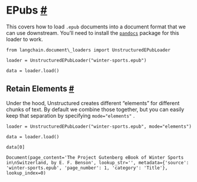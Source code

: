  EPubs
 [#](#epubs "Permalink to this headline")
=================================================
 This covers how to load
 `.epub`
 documents into a document format that we can use downstream. You’ll need to install the
 [`pandocs`](https://pandoc.org/installing.html)
 package for this loader to work.
```
from langchain.document\_loaders import UnstructuredEPubLoader
```
```
loader = UnstructuredEPubLoader("winter-sports.epub")
```
```
data = loader.load()
```
 Retain Elements
 [#](#retain-elements "Permalink to this headline")
---------------------------------------------------------------------
 Under the hood, Unstructured creates different “elements” for different chunks of text. By default we combine those together, but you can easily keep that separation by specifying
 `mode="elements"`
 .
```
loader = UnstructuredEPubLoader("winter-sports.epub", mode="elements")
```
```
data = loader.load()
```
```
data[0]
```
```
Document(page_content='The Project Gutenberg eBook of Winter Sports in\nSwitzerland, by E. F. Benson', lookup_str='', metadata={'source': 'winter-sports.epub', 'page_number': 1, 'category': 'Title'}, lookup_index=0)
```